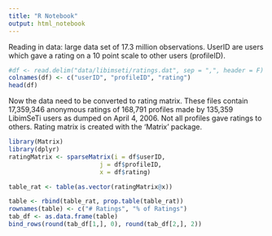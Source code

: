 ```yaml
---
title: "R Notebook"
output: html_notebook
---
```


Reading in data: large data set of 17.3 million observations. UserID are users which gave a rating on a 10 point scale to other users (profileID).

```r
#df <- read.delim("data/libimseti/ratings.dat", sep = ",", header = F)
colnames(df) <- c("userID", "profileID", "rating")
head(df)
```

Now the data need to be converted to rating matrix. These files contain 17,359,346 anonymous ratings of 168,791 profiles
made by 135,359 LibimSeTi users as dumped on April 4, 2006. Not all profiles gave ratings to others. Rating matrix is created with the 'Matrix' package.
```r
library(Matrix)
library(dplyr)
ratingMatrix <- sparseMatrix(i = df$userID,
                         j = df$profileID,
                         x = df$rating)

table_rat <- table(as.vector(ratingMatrix@x))

table <- rbind(table_rat, prop.table(table_rat))
rownames(table) <- c("# Ratings", "% of Ratings")
tab_df <- as.data.frame(table)
bind_rows(round(tab_df[1,], 0), round(tab_df[2,], 2))

```

